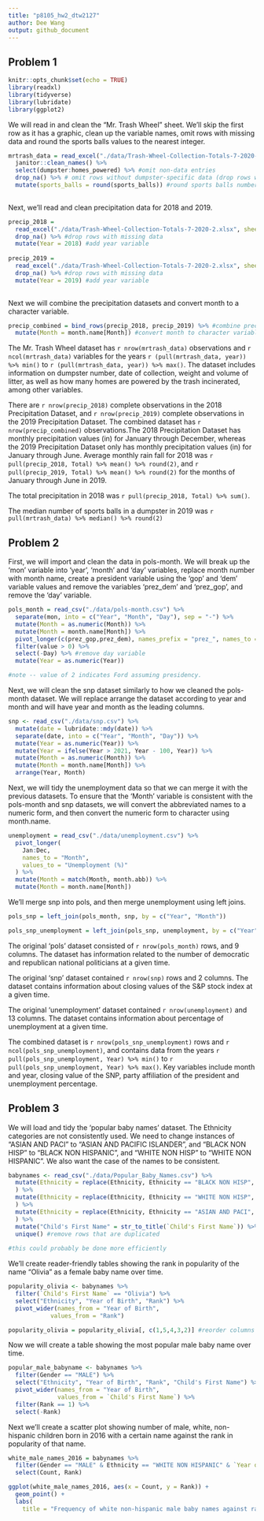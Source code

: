 ```yaml
---
title: "p8105_hw2_dtw2127"
author: Dee Wang 
output: github_document
---
```


## Problem 1 

```r
knitr::opts_chunk$set(echo = TRUE)
library(readxl)
library(tidyverse)
library(lubridate)
library(ggplot2)
```

We will read in and clean the "Mr. Trash Wheel" sheet. We'll skip the first row as it has a graphic, clean up the variable names, omit rows with missing data and round the sports balls values to the nearest integer. 

```r

mrtrash_data = read_excel("./data/Trash-Wheel-Collection-Totals-7-2020-2.xlsx", sheet = "Mr. Trash Wheel", skip = 1) %>% #specify sheet to read in and skip row with graphic 
  janitor::clean_names() %>%
  select(dumpster:homes_powered) %>% #omit non-data entries
  drop_na() %>% # omit rows without dumpster-specific data (drop rows with missing data)
  mutate(sports_balls = round(sports_balls)) #round sports balls number to nearest integer
  
```

Next, we'll read and clean precipitation data for 2018 and 2019. 

```r
precip_2018 =
  read_excel("./data/Trash-Wheel-Collection-Totals-7-2020-2.xlsx", sheet = "2018 Precipitation", skip = 1) %>% 
  drop_na() %>% #drop rows with missing data 
  mutate(Year = 2018) #add year variable 
 
precip_2019 =
  read_excel("./data/Trash-Wheel-Collection-Totals-7-2020-2.xlsx", sheet = "2019 Precipitation", skip = 1) %>% 
  drop_na() %>% #drop rows with missing data 
  mutate(Year = 2019) #add year variable 
 
```

Next we will combine the precipitation datasets and convert month to a character variable. 

```r

precip_combined = bind_rows(precip_2018, precip_2019) %>% #combine precipitation datasets
  mutate(Month = month.name[Month]) #convert month to character variable  

```

The Mr. Trash Wheel dataset has `r nrow(mrtrash_data)` observations and `r ncol(mrtrash_data)` variables for the years `r (pull(mrtrash_data, year)) %>% min()` to `r (pull(mrtrash_data, year)) %>% max()`. The dataset includes information on dumpster number, date of collection, weight and volume of litter, as well as how many homes are powered by the trash incinerated, among other variables. 

There are `r nrow(precip_2018)` complete observations in the 2018 Precipitation Dataset, and `r nrow(precip_2019)` complete observations in the 2019 Precipitation Dataset. The combined dataset has `r nrow(precip_combined)` observations.The 2018 Precipitation Dataset has monthly precipitation values (in) for January through December, whereas the 2019 Precipitation Dataset only has monthly precipitation values (in) for January through June. Average monthly rain fall for 2018 was `r pull(precip_2018, Total) %>% mean() %>% round(2)`, and `r pull(precip_2019, Total) %>% mean() %>% round(2)` for the months of January through June in 2019. 

The total precipitation in 2018 was `r pull(precip_2018, Total) %>% sum()`.

The median number of sports balls in a dumpster in 2019 was `r pull(mrtrash_data) %>% median() %>% round(2)`

## Problem 2 

First, we will import and clean the data in pols-month. We will break up the 'mon' variable into 'year', 'month' and 'day' variables, replace month number with month name, create a president variable using the 'gop' and 'dem' variable values and remove the variables 'prez_dem' and 'prez_gop', and remove the 'day' variable. 

```r

pols_month = read_csv("./data/pols-month.csv") %>% 
  separate(mon, into = c("Year", "Month", "Day"), sep = "-") %>%
  mutate(Month = as.numeric(Month)) %>% 
  mutate(Month = month.name[Month]) %>% 
  pivot_longer(c(prez_gop,prez_dem), names_prefix = "prez_", names_to = "President") %>% 
  filter(value > 0) %>%
  select(-Day) %>% #remove day variable 
  mutate(Year = as.numeric(Year))

#note -- value of 2 indicates Ford assuming presidency.
```

Next, we will clean the snp dataset similarly to how we cleaned the pols-month dataset. We will replace arrange the dataset according to year and month and will have year and month as the leading columns. 

```r

snp <- read_csv("./data/snp.csv") %>% 
  mutate(date = lubridate::mdy(date)) %>% 
  separate(date, into = c("Year", "Month", "Day")) %>% 
  mutate(Year = as.numeric(Year)) %>% 
  mutate(Year = ifelse(Year > 2021, Year - 100, Year)) %>%
  mutate(Month = as.numeric(Month)) %>%
  mutate(Month = month.name[Month]) %>%
  arrange(Year, Month) 

```

Next, we will tidy the unemployment data so that we can merge it with the previous datasets. To ensure that the 'Month' variable is consistent with the pols-month and snp datasets, we will  convert the abbreviated names to a numeric form, and then convert the numeric form to character using month.name. 

```r
unemployment = read_csv("./data/unemployment.csv") %>% 
  pivot_longer(
    Jan:Dec,
    names_to = "Month",
    values_to = "Unemployment (%)" 
  ) %>% 
  mutate(Month = match(Month, month.abb)) %>% 
  mutate(Month = month.name[Month])
```

We'll merge snp into pols, and then merge unemployment using left joins. 

```r

pols_snp = left_join(pols_month, snp, by = c("Year", "Month"))

pols_snp_unemployment = left_join(pols_snp, unemployment, by = c("Year", "Month"))

```

The original 'pols' dataset consisted of `r nrow(pols_month)` rows, and 9 columns. The dataset has information related to the number of democratic and republican national politicians at a given time. 

The original 'snp' dataset contained `r nrow(snp)` rows and 2 columns. The dataset contains information about closing values of the S&P stock index at a given time.

The original 'unemployment' dataset contained `r nrow(unemployment)` and 13 columns. The dataset contains information about percentage of unemployment at a given time. 

The combined dataset is `r nrow(pols_snp_unemployment)` rows and `r ncol(pols_snp_unemployment)`, and contains data from the years `r pull(pols_snp_unemployment, Year) %>% min()` to `r pull(pols_snp_unemployment, Year) %>% max()`. Key variables include month and year, closing value of the SNP, party affiliation of the president and unemployment percentage.

## Problem 3 

We will load and tidy the 'popular baby names' dataset. The Ethnicity categories are not consistently used. We need to change instances of "ASIAN AND PACI" to "ASIAN AND PACIFIC ISLANDER", and "BLACK NON HISP" to "BLACK NON HISPANIC", and "WHITE NON HISP" to "WHITE NON HISPANIC". We also want the case of the names to be consistent. 

```r
babynames <- read_csv("./data/Popular_Baby_Names.csv") %>% 
  mutate(Ethnicity = replace(Ethnicity, Ethnicity == "BLACK NON HISP", "BLACK NON HISPANIC")
  ) %>% 
  mutate(Ethnicity = replace(Ethnicity, Ethnicity == "WHITE NON HISP", "WHITE NON HISPANIC")
  ) %>% 
  mutate(Ethnicity = replace(Ethnicity, Ethnicity == "ASIAN AND PACI", "ASIAN AND PACIFIC ISLANDER")
  ) %>% 
  mutate("Child's First Name" = str_to_title(`Child's First Name`)) %>%
  unique() #remove rows that are duplicated
  
#this could probably be done more efficiently
```

We'll create reader-friendly tables showing the rank in popularity of the name "Olivia" as a female baby name over time. 

```r
popularity_olivia <- babynames %>% 
  filter(`Child's First Name` == "Olivia") %>% 
  select("Ethnicity", "Year of Birth", "Rank") %>% 
  pivot_wider(names_from = "Year of Birth",
            values_from = "Rank") 

popularity_olivia = popularity_olivia[, c(1,5,4,3,2)] #reorder columns

```

Now we will create a table showing the most popular male baby name over time. 

```r
popular_male_babyname <- babynames %>% 
  filter(Gender == "MALE") %>% 
  select("Ethnicity", "Year of Birth", "Rank", "Child's First Name") %>% 
  pivot_wider(names_from = "Year of Birth",
              values_from = `Child's First Name`) %>% 
  filter(Rank == 1) %>% 
  select(-Rank)

```

Next we'll create a scatter plot showing number of male, white, non-hispanic children born in 2016 with a certain name against the rank in popularity of that name. 

```r

white_male_names_2016 = babynames %>%
  filter(Gender == "MALE" & Ethnicity == "WHITE NON HISPANIC" & `Year of Birth` == 2016) %>% 
  select(Count, Rank)

ggplot(white_male_names_2016, aes(x = Count, y = Rank)) + 
  geom_point() + 
  labs( 
    title = "Frequency of white non-hispanic male baby names against rank in 2016")

```

